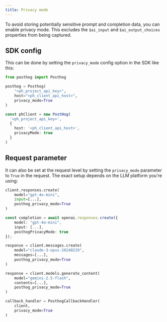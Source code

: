 ```yaml
---
title: Privacy mode
---
```


To avoid storing potentially sensitive prompt and completion data, you can enable privacy mode. This excludes the `$ai_input` and `$ai_output_choices` properties from being captured.

## SDK config

This can be done by setting the `privacy_mode` config option in the SDK like this:

<MultiLanguage>

```python
from posthog import Posthog

posthog = Posthog(
    "<ph_project_api_key>",
    host="<ph_client_api_host>",
    privacy_mode=True
)
```

```ts
const phClient = new PostHog(
  '<ph_project_api_key>',
  { 
    host: '<ph_client_api_host>',
    privacyMode: true
  }
)
```

</MultiLanguage>

## Request parameter

It can also be set at the request level by setting the `privacy_mode` parameter to `True` in the request. The exact setup depends on the LLM platform you're using:

<MultiLanguage>

```python file=OpenAI.py
client.responses.create(
    model="gpt-4o-mini",
    input=[...],
    posthog_privacy_mode=True
)
```

```typescript file=OpenAI.ts
const completion = await openai.responses.create({
    model: "gpt-4o-mini",
    input: [...],
    posthogPrivacyMode: true
});
```

```python file=Anthropic
response = client.messages.create(
    model="claude-3-opus-20240229",
    messages=[...],
    posthog_privacy_mode=True
)
```

```python file=Google
response = client.models.generate_content(
    model="gemini-2.5-flash",
    contents=[...],
    posthog_privacy_mode=True
)
```

```python file=LangChain
callback_handler = PosthogCallbackHandler(
    client,
    privacy_mode=True
)
```

</MultiLanguage>
